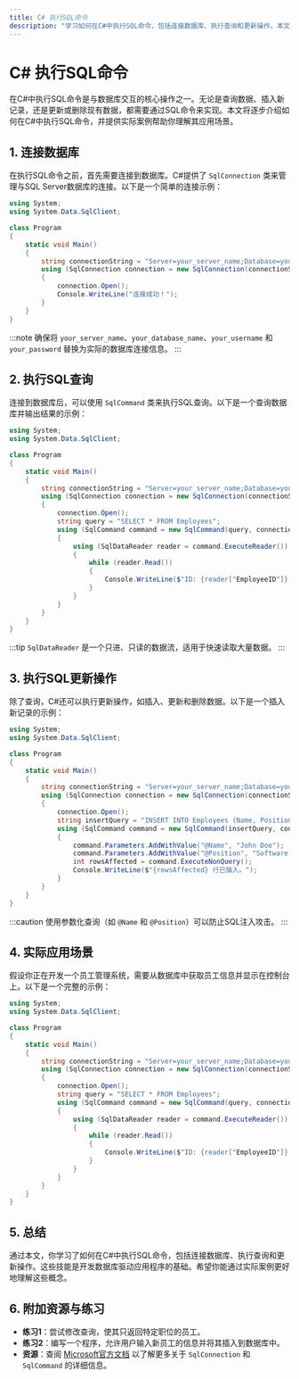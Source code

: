 ```yaml
---
title: C# 执行SQL命令
description: "学习如何在C#中执行SQL命令，包括连接数据库、执行查询和更新操作。本文适合初学者，包含代码示例和实际应用场景。"
---
```


# C# 执行SQL命令

在C#中执行SQL命令是与数据库交互的核心操作之一。无论是查询数据、插入新记录，还是更新或删除现有数据，都需要通过SQL命令来实现。本文将逐步介绍如何在C#中执行SQL命令，并提供实际案例帮助你理解其应用场景。

## 1. 连接数据库

在执行SQL命令之前，首先需要连接到数据库。C#提供了 `SqlConnection` 类来管理与SQL Server数据库的连接。以下是一个简单的连接示例：

```csharp
using System;
using System.Data.SqlClient;

class Program
{
    static void Main()
    {
        string connectionString = "Server=your_server_name;Database=your_database_name;User Id=your_username;Password=your_password;";
        using (SqlConnection connection = new SqlConnection(connectionString))
        {
            connection.Open();
            Console.WriteLine("连接成功！");
        }
    }
}
```

:::note
确保将 `your_server_name`、`your_database_name`、`your_username` 和 `your_password` 替换为实际的数据库连接信息。
:::

## 2. 执行SQL查询

连接到数据库后，可以使用 `SqlCommand` 类来执行SQL查询。以下是一个查询数据库并输出结果的示例：

```csharp
using System;
using System.Data.SqlClient;

class Program
{
    static void Main()
    {
        string connectionString = "Server=your_server_name;Database=your_database_name;User Id=your_username;Password=your_password;";
        using (SqlConnection connection = new SqlConnection(connectionString))
        {
            connection.Open();
            string query = "SELECT * FROM Employees";
            using (SqlCommand command = new SqlCommand(query, connection))
            {
                using (SqlDataReader reader = command.ExecuteReader())
                {
                    while (reader.Read())
                    {
                        Console.WriteLine($"ID: {reader["EmployeeID"]}, Name: {reader["Name"]}");
                    }
                }
            }
        }
    }
}
```

:::tip
`SqlDataReader` 是一个只进、只读的数据流，适用于快速读取大量数据。
:::

## 3. 执行SQL更新操作

除了查询，C#还可以执行更新操作，如插入、更新和删除数据。以下是一个插入新记录的示例：

```csharp
using System;
using System.Data.SqlClient;

class Program
{
    static void Main()
    {
        string connectionString = "Server=your_server_name;Database=your_database_name;User Id=your_username;Password=your_password;";
        using (SqlConnection connection = new SqlConnection(connectionString))
        {
            connection.Open();
            string insertQuery = "INSERT INTO Employees (Name, Position) VALUES (@Name, @Position)";
            using (SqlCommand command = new SqlCommand(insertQuery, connection))
            {
                command.Parameters.AddWithValue("@Name", "John Doe");
                command.Parameters.AddWithValue("@Position", "Software Engineer");
                int rowsAffected = command.ExecuteNonQuery();
                Console.WriteLine($"{rowsAffected} 行已插入。");
            }
        }
    }
}
```

:::caution
使用参数化查询（如 `@Name` 和 `@Position`）可以防止SQL注入攻击。
:::

## 4. 实际应用场景

假设你正在开发一个员工管理系统，需要从数据库中获取员工信息并显示在控制台上。以下是一个完整的示例：

```csharp
using System;
using System.Data.SqlClient;

class Program
{
    static void Main()
    {
        string connectionString = "Server=your_server_name;Database=your_database_name;User Id=your_username;Password=your_password;";
        using (SqlConnection connection = new SqlConnection(connectionString))
        {
            connection.Open();
            string query = "SELECT * FROM Employees";
            using (SqlCommand command = new SqlCommand(query, connection))
            {
                using (SqlDataReader reader = command.ExecuteReader())
                {
                    while (reader.Read())
                    {
                        Console.WriteLine($"ID: {reader["EmployeeID"]}, Name: {reader["Name"]}, Position: {reader["Position"]}");
                    }
                }
            }
        }
    }
}
```

## 5. 总结

通过本文，你学习了如何在C#中执行SQL命令，包括连接数据库、执行查询和更新操作。这些技能是开发数据库驱动应用程序的基础。希望你能通过实际案例更好地理解这些概念。

## 6. 附加资源与练习

- **练习1**：尝试修改查询，使其只返回特定职位的员工。
- **练习2**：编写一个程序，允许用户输入新员工的信息并将其插入到数据库中。
- **资源**：查阅 [Microsoft官方文档](https://docs.microsoft.com/en-us/dotnet/api/system.data.sqlclient?view=dotnet-plat-ext-5.0) 以了解更多关于 `SqlConnection` 和 `SqlCommand` 的详细信息。
